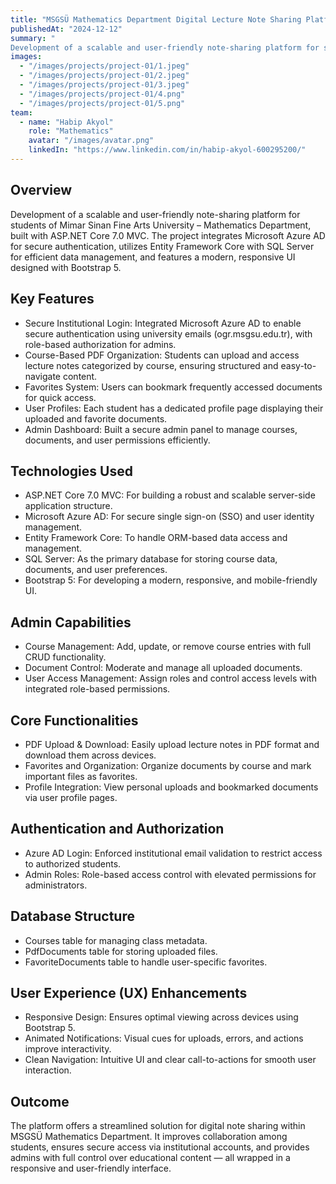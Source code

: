 ```yaml
---
title: "MSGSÜ Mathematics Department Digital Lecture Note Sharing Platform"
publishedAt: "2024-12-12"
summary: "
Development of a scalable and user-friendly note-sharing platform for students of Mimar Sinan Fine Arts University – Mathematics Department, built with ASP.NET Core 7.0 MVC. The project integrates Microsoft Azure AD for secure authentication, utilizes Entity Framework Core with SQL Server for efficient data management, and features a modern, responsive UI designed with Bootstrap 5."
images:
  - "/images/projects/project-01/1.jpeg"
  - "/images/projects/project-01/2.jpeg"
  - "/images/projects/project-01/3.jpeg"
  - "/images/projects/project-01/4.png"
  - "/images/projects/project-01/5.png"
team:
  - name: "Habip Akyol"
    role: "Mathematics"
    avatar: "/images/avatar.png"
    linkedIn: "https://www.linkedin.com/in/habip-akyol-600295200/"
---
```


## Overview

Development of a scalable and user-friendly note-sharing platform for students of Mimar Sinan Fine Arts University – Mathematics Department, built with ASP.NET Core 7.0 MVC. The project integrates Microsoft Azure AD for secure authentication, utilizes Entity Framework Core with SQL Server for efficient data management, and features a modern, responsive UI designed with Bootstrap 5.

## Key Features

- Secure Institutional Login: Integrated Microsoft Azure AD to enable secure authentication using university emails (ogr.msgsu.edu.tr), with role-based authorization for admins.
- Course-Based PDF Organization: Students can upload and access lecture notes categorized by course, ensuring structured and easy-to-navigate content.
- Favorites System: Users can bookmark frequently accessed documents for quick access.
- User Profiles: Each student has a dedicated profile page displaying their uploaded and favorite documents.
- Admin Dashboard: Built a secure admin panel to manage courses, documents, and user permissions efficiently.

## Technologies Used

- ASP.NET Core 7.0 MVC: For building a robust and scalable server-side application structure.
- Microsoft Azure AD: For secure single sign-on (SSO) and user identity management.
- Entity Framework Core: To handle ORM-based data access and management.
- SQL Server: As the primary database for storing course data, documents, and user preferences.
- Bootstrap 5: For developing a modern, responsive, and mobile-friendly UI.

## Admin Capabilities

- Course Management: Add, update, or remove course entries with full CRUD functionality.
- Document Control: Moderate and manage all uploaded documents.
- User Access Management: Assign roles and control access levels with integrated role-based permissions.


## Core Functionalities

- PDF Upload & Download: Easily upload lecture notes in PDF format and download them across devices.
- Favorites and Organization: Organize documents by course and mark important files as favorites.
- Profile Integration: View personal uploads and bookmarked documents via user profile pages.

## Authentication and Authorization

- Azure AD Login: Enforced institutional email validation to restrict access to authorized students.
- Admin Roles: Role-based access control with elevated permissions for administrators.

## Database Structure

- Courses table for managing class metadata.
- PdfDocuments table for storing uploaded files.
- FavoriteDocuments table to handle user-specific favorites.

## User Experience (UX) Enhancements

- Responsive Design: Ensures optimal viewing across devices using Bootstrap 5.
- Animated Notifications: Visual cues for uploads, errors, and actions improve interactivity.
- Clean Navigation: Intuitive UI and clear call-to-actions for smooth user interaction.

## Outcome
The platform offers a streamlined solution for digital note sharing within MSGSÜ Mathematics Department. It improves collaboration among students, ensures secure access via institutional accounts, and provides admins with full control over educational content — all wrapped in a responsive and user-friendly interface.
